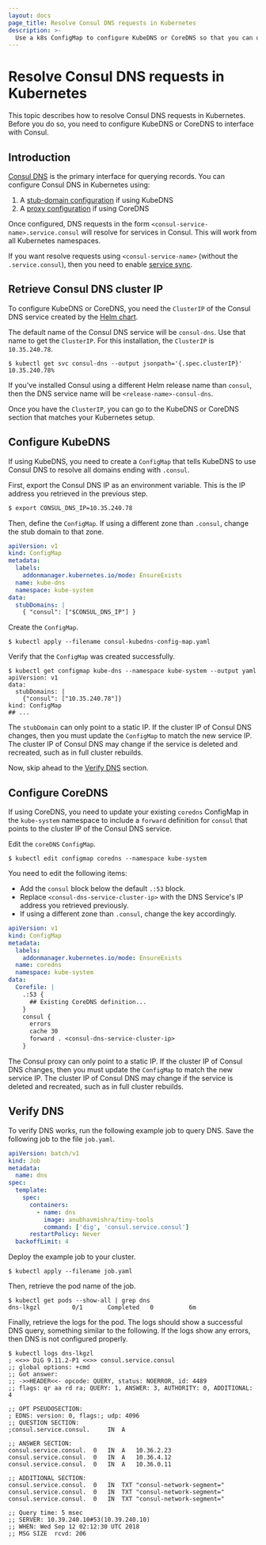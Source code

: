 ```yaml
---
layout: docs
page_title: Resolve Consul DNS requests in Kubernetes
description: >-
  Use a k8s ConfigMap to configure KubeDNS or CoreDNS so that you can use Consul's `<service-name>.service.consul` syntax for queries and other DNS requests. In Kubernetes, this process uses either stub-domain or proxy configuration.
---
```


# Resolve Consul DNS requests in Kubernetes

This topic describes how to resolve Consul DNS requests in Kubernetes. Before you do so, you need to configure KubeDNS or CoreDNS to interface with Consul.

## Introduction

[Consul DNS](/consul/docs/discover/dns) is the primary interface for querying records. You can configure Consul DNS in Kubernetes using:

1. A [stub-domain configuration](https://kubernetes.io/docs/tasks/administer-cluster/dns-custom-nameservers/#configure-stub-domain-and-upstream-dns-servers) if using KubeDNS
1. A [proxy configuration](https://coredns.io/plugins/forward/) if using CoreDNS

Once configured, DNS requests in the form `<consul-service-name>.service.consul` will resolve for services in Consul. This will work from all Kubernetes namespaces.
  
If you want resolve requests using `<consul-service-name>` (without the `.service.consul`), then you need to enable [service sync](/consul/docs/register/service/k8s/service-sync#consul-to-kubernetes).

## Retrieve Consul DNS cluster IP

To configure KubeDNS or CoreDNS, you need the `ClusterIP` of the Consul DNS service created by the [Helm chart](/consul/docs/reference/k8s/helm).

The default name of the Consul DNS service will be `consul-dns`. Use that name to get the `ClusterIP`. For this installation, the `ClusterIP` is `10.35.240.78`.

```shell-session
$ kubectl get svc consul-dns --output jsonpath='{.spec.clusterIP}'
10.35.240.78%
```
  
If you've installed Consul using a different Helm release name than `consul`, then the DNS service name will be `<release-name>-consul-dns`. 

Once you have the `ClusterIP`, you can go to the KubeDNS or CoreDNS section that matches your Kubernetes setup.

## Configure KubeDNS

If using KubeDNS, you need to create a `ConfigMap` that tells KubeDNS to use Consul DNS to resolve all domains ending with `.consul`.

First, export the Consul DNS IP as an environment variable. This is the IP address you retrieved in the previous step.

```bash
$ export CONSUL_DNS_IP=10.35.240.78
```

Then, define the `ConfigMap`. If using a different zone than `.consul`, change the stub domain to that zone.

<CodeBlockConfig filename="consul-kubedns-config-map.yaml">

```yaml
apiVersion: v1
kind: ConfigMap
metadata:
  labels:
    addonmanager.kubernetes.io/mode: EnsureExists
  name: kube-dns
  namespace: kube-system
data:
  stubDomains: |
    { "consul": ["$CONSUL_DNS_IP"] }
```

</CodeBlockConfig>

Create the `ConfigMap`.

```shell-session
$ kubectl apply --filename consul-kubedns-config-map.yaml
```

Verify that the `ConfigMap` was created successfully.

```shell-session
$ kubectl get configmap kube-dns --namespace kube-system --output yaml
apiVersion: v1
data:
  stubDomains: |
    {"consul": ["10.35.240.78"]}
kind: ConfigMap
## ...
```

The `stubDomain` can only point to a static IP. If the cluster IP of Consul DNS changes, then you must update the `ConfigMap` to match the new service IP. The cluster IP of Consul DNS may change if the service is deleted and recreated, such as in full cluster rebuilds.

Now, skip ahead to the [Verify DNS](#verify-dns) section.

## Configure CoreDNS

If using CoreDNS, you need to update your existing `coredns` ConfigMap in the `kube-system` namespace to include a `forward` definition for `consul` that points to the cluster IP of the Consul DNS service.

Edit the `coreDNS` `ConfigMap`.

```shell-session
$ kubectl edit configmap coredns --namespace kube-system
```

You need to edit the following items:

- Add the `consul` block below the default `.:53` block.
- Replace `<consul-dns-service-cluster-ip>` with the DNS Service's IP address you retrieved previously.
- If using a different zone than `.consul`, change the key accordingly.

<CodeBlockConfig highlight="13-17">

```yaml
apiVersion: v1
kind: ConfigMap
metadata:
  labels:
    addonmanager.kubernetes.io/mode: EnsureExists
  name: coredns
  namespace: kube-system
data:
  Corefile: |
    .:53 {
      ## Existing CoreDNS definition...
    }
    consul {
      errors
      cache 30
      forward . <consul-dns-service-cluster-ip>
    }
```

</CodeBlockConfig>

The Consul proxy can only point to a static IP. If the cluster IP of Consul DNS changes, then you must update the `ConfigMap` to match the new service IP. The cluster IP of Consul DNS may change if the service is deleted and recreated, such as in full cluster rebuilds.

## Verify DNS

To verify DNS works, run the following example job to query DNS. Save the following job to the file `job.yaml`.

<CodeBlockConfig filename="job.yaml">

```yaml
apiVersion: batch/v1
kind: Job
metadata:
  name: dns
spec:
  template:
    spec:
      containers:
        - name: dns
          image: anubhavmishra/tiny-tools
          command: ['dig', 'consul.service.consul']
      restartPolicy: Never
  backoffLimit: 4
```

</CodeBlockConfig>

Deploy the example job to your cluster.

```shell-session
$ kubectl apply --filename job.yaml
```

Then, retrieve the pod name of the job.

```shell-session
$ kubectl get pods --show-all | grep dns
dns-lkgzl         0/1       Completed   0          6m
```

Finally, retrieve the logs for the pod. The logs should show a successful DNS query, something similar to the following. If the logs show any errors, then DNS is not configured properly.

```shell-session
$ kubectl logs dns-lkgzl
; <<>> DiG 9.11.2-P1 <<>> consul.service.consul
;; global options: +cmd
;; Got answer:
;; ->>HEADER<<- opcode: QUERY, status: NOERROR, id: 4489
;; flags: qr aa rd ra; QUERY: 1, ANSWER: 3, AUTHORITY: 0, ADDITIONAL: 4

;; OPT PSEUDOSECTION:
; EDNS: version: 0, flags:; udp: 4096
;; QUESTION SECTION:
;consul.service.consul.		IN	A

;; ANSWER SECTION:
consul.service.consul.	0	IN	A	10.36.2.23
consul.service.consul.	0	IN	A	10.36.4.12
consul.service.consul.	0	IN	A	10.36.0.11

;; ADDITIONAL SECTION:
consul.service.consul.	0	IN	TXT	"consul-network-segment="
consul.service.consul.	0	IN	TXT	"consul-network-segment="
consul.service.consul.	0	IN	TXT	"consul-network-segment="

;; Query time: 5 msec
;; SERVER: 10.39.240.10#53(10.39.240.10)
;; WHEN: Wed Sep 12 02:12:30 UTC 2018
;; MSG SIZE  rcvd: 206
```
